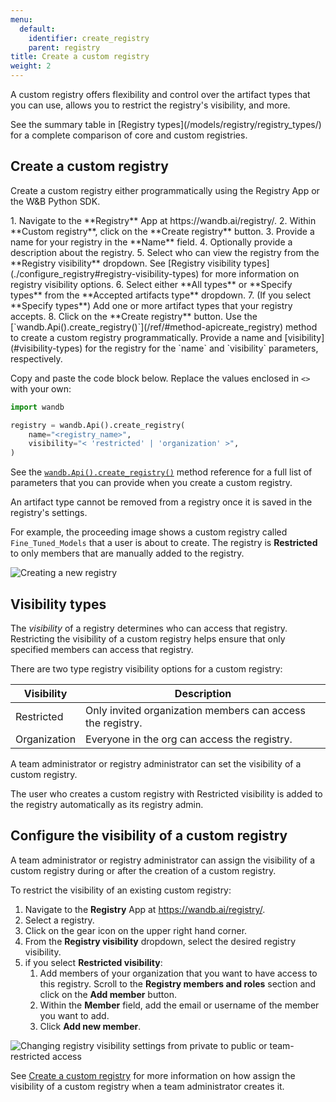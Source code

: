 ```yaml
---
menu:
  default:
    identifier: create_registry
    parent: registry
title: Create a custom registry
weight: 2
---
```


A custom registry offers flexibility and control over the artifact types that you can use, allows you to restrict the registry's visibility, and more.

<Info>
See the summary table in [Registry types](/models/registry/registry_types/) for a complete comparison of core and custom registries.
</Info>


## Create a custom registry

Create a custom registry either programmatically using the Registry App or the W&B Python SDK.

<Tabs>
<Tab title="Registry App">
1. Navigate to the **Registry** App at https://wandb.ai/registry/.
2. Within **Custom registry**, click on the **Create registry** button.
3. Provide a name for your registry in the **Name** field.
4. Optionally provide a description about the registry.
5. Select who can view the registry from the **Registry visibility** dropdown. See [Registry visibility types](./configure_registry#registry-visibility-types) for more information on registry visibility options.
6. Select either **All types** or **Specify types** from the **Accepted artifacts type** dropdown.
7. (If you select **Specify types**) Add one or more artifact types that your registry accepts.
8. Click on the **Create registry** button.
</Tab>
<Tab title="Python SDK">
Use the [`wandb.Api().create_registry()`](/ref/#method-apicreate_registry) method to create a custom registry programmatically. Provide a name and [visibility](#visibility-types) for the registry for the `name` and `visibility` parameters, respectively.

Copy and paste the code block below. Replace the values enclosed in `<>` with your own:

```python
import wandb

registry = wandb.Api().create_registry(
    name="<registry_name>",
    visibility="< 'restricted' | 'organization' >",
)
```

See the  [`wandb.Api().create_registry()`](/ref/#method-apicreate_registry) method reference for a full list of parameters that you can provide when you create a custom registry.
</Tab>
</Tabs>

<Note>
An artifact type cannot be removed from a registry once it is saved in the registry's settings.
</Note>

For example, the proceeding image shows a custom registry called `Fine_Tuned_Models` that a user is about to create. The registry is **Restricted** to only members that are manually added to the registry.

<Frame>
    <img src="/images/registry/create_registry.gif" alt="Creating a new registry"  />
</Frame>

## Visibility types

The *visibility* of a registry determines who can access that registry. Restricting the visibility of a custom registry helps ensure that only specified members can access that registry.

There are two type registry visibility options for a custom registry: 

| Visibility | Description |
| --- | --- | 
| Restricted   | Only invited organization members can access the registry.| 
| Organization | Everyone in the org can access the registry. |

A team administrator or registry administrator can set the visibility of a custom registry.

The user who creates a custom registry with Restricted visibility is added to the registry automatically as its registry admin. 


## Configure the visibility of a custom registry

A team administrator or registry administrator can assign the visibility of a custom registry during or after the creation of a custom registry. 

To restrict the visibility of an existing custom registry:

1. Navigate to the **Registry** App at https://wandb.ai/registry/.
2. Select a registry.
3. Click on the gear icon on the upper right hand corner.
4. From the **Registry visibility** dropdown, select the desired registry visibility.
5. if you select **Restricted visibility**:
   1. Add members of your organization that you want to have access to this registry. Scroll to the **Registry members and roles** section and click on the **Add member** button. 
   2. Within the **Member** field, add the email or username of the member you want to add.
   3. Click **Add new member**.

<Frame>
    <img src="/images/registry/change_registry_visibility.gif" alt="Changing registry visibility settings from private to public or team-restricted access"  />
</Frame>

See [Create a custom registry](./create_registry#create-a-custom-registry) for more information on how assign the visibility of a custom registry when a team administrator creates it.

